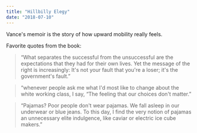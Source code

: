 ```yaml
---
title: "Hillbilly Elegy"
date: "2018-07-10"
---
```


Vance's memoir is the story of how upward mobility really feels.

Favorite quotes from the book:

> “What separates the successful from the unsuccessful are the expectations that they had for their own lives. Yet the message of the right is increasingly: It's not your fault that you're a loser; it's the government's fault.”

> “whenever people ask me what I'd most like to change about the white working class, I say, “The feeling that our choices don't matter.”

> “Pajamas? Poor people don't wear pajamas. We fall asleep in our underwear or blue jeans. To this day, I find the very notion of pajamas an unnecessary elite indulgence, like caviar or electric ice cube makers.”
